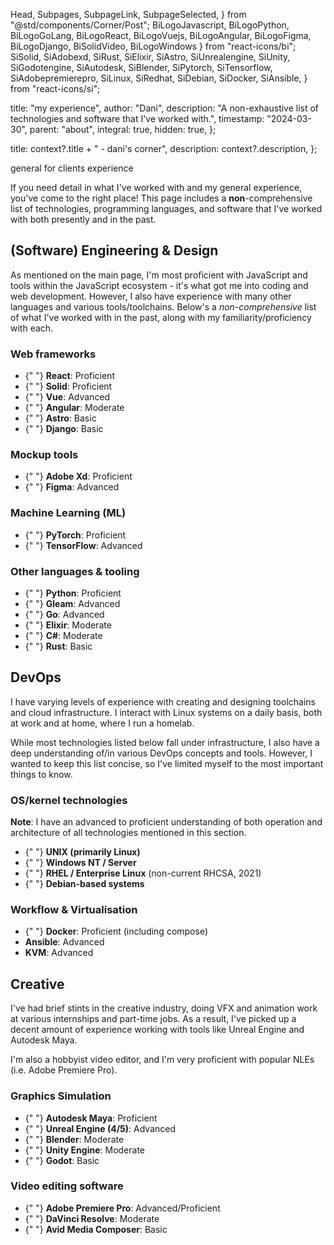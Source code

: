   Head,
  Subpages,
  SubpageLink,
  SubpageSelected,
} from "@std/components/Corner/Post";
  BiLogoJavascript,
  BiLogoPython,
  BiLogoGoLang,
  BiLogoReact,
  BiLogoVuejs,
  BiLogoAngular,
  BiLogoFigma,
  BiLogoDjango,
  BiSolidVideo,
  BiLogoWindows
} from "react-icons/bi";
  SiSolid,
  SiAdobexd,
  SiRust,
  SiElixir,
  SiAstro,
  SiUnrealengine,
  SiUnity,
  SiGodotengine,
  SiAutodesk,
  SiBlender,
  SiPytorch,
  SiTensorflow,
  SiAdobepremierepro,
  SiLinux,
  SiRedhat,
  SiDebian,
  SiDocker,
  SiAnsible,
} from "react-icons/si";

  title: "my experience",
  author: "Dani",
  description:
    "A non-exhaustive list of technologies and software that I've worked with.",
  timestamp: "2024-03-30",
  parent: "about",
  integral: true,
  hidden: true,
};

  title: context?.title + " - dani's corner",
  description: context?.description,
};

<Head {...context} />
<Subpages>
  <SubpageLink parent="about">general</SubpageLink>
  <SubpageLink parent="about" slug="clients">
    for clients
  </SubpageLink>
  <SubpageSelected>experience</SubpageSelected>
</Subpages>

If you need detail in what I've worked with and my general experience, you've come to the right place! This page includes a __non__\-comprehensive list of technologies, programming languages, and software that I've worked with both presently and in the past.

## (Software) Engineering & Design

As mentioned on the main page, I'm most proficient with JavaScript and tools within the JavaScript ecosystem - it's what got me into coding and web development. However, I also have experience with many other languages and various tools/toolchains. Below's a _non-comprehensive_ list of what I've worked with in the past, along with my familiarity/proficiency with each.

### Web frameworks

- <div className="flex flex-row items-center gap-x-2">
    <BiLogoReact />{" "}
    <span>
      <b>React</b>: Proficient
    </span>
  </div>
- <div className="flex flex-row items-center gap-x-2">
    <SiSolid />{" "}
    <span>
      <b>Solid</b>: Proficient
    </span>
  </div>
- <div className="flex flex-row items-center gap-x-2">
    <BiLogoVuejs />{" "}
    <span>
      <b>Vue</b>: Advanced
    </span>
  </div>
- <div className="flex flex-row items-center gap-x-2">
    <BiLogoAngular />{" "}
    <span>
      <b>Angular</b>: Moderate
    </span>
  </div>
- <div className="flex flex-row items-center gap-x-2">
    <SiAstro />{" "}
    <span>
      <b>Astro</b>: Basic
    </span>
  </div>
- <div className="flex flex-row items-center gap-x-2">
    <BiLogoDjango />{" "}
    <span>
      <b>Django</b>: Basic
    </span>
  </div>

### Mockup tools

- <div className="flex flex-row items-center gap-x-2">
    <SiAdobexd />{" "}
    <span>
      <b>Adobe Xd</b>: Proficient
    </span>
  </div>
- <div className="flex flex-row items-center gap-x-2">
    <BiLogoFigma />{" "}
    <span>
      <b>Figma</b>: Advanced
    </span>
  </div>

### Machine Learning (ML)

- <div className="flex flex-row items-center gap-x-2">
    <SiPytorch />{" "}
    <span>
      <b>PyTorch</b>: Proficient
    </span>
  </div>
- <div className="flex flex-row items-center gap-x-2">
    <SiTensorflow />{" "}
    <span>
      <b>TensorFlow</b>: Advanced
    </span>
  </div>

### Other languages & tooling

- <div className="flex flex-row items-center gap-x-2">
    <BiLogoPython />{" "}
    <span>
      <b>Python</b>: Proficient
    </span>
  </div>
- <div className="flex flex-row items-center gap-x-2">
    <Gleam />{" "}
    <span>
      <b>Gleam</b>: Advanced
    </span>
  </div>
- <div className="flex flex-row items-center gap-x-2">
    <BiLogoGoLang />{" "}
    <span>
      <b>Go</b>: Advanced
    </span>
  </div>
- <div className="flex flex-row items-center gap-x-2">
    <SiElixir />{" "}
    <span>
      <b>Elixir</b>: Moderate
    </span>
  </div>
- <div className="flex flex-row items-center gap-x-2">
    <PiFileCSharp />{" "}
    <span>
      <b>C#</b>: Moderate
    </span>
  </div>
- <div className="flex flex-row items-center gap-x-2">
    <SiRust />{" "}
    <span>
      <b>Rust</b>: Basic
    </span>
  </div>

## DevOps

I have varying levels of experience with creating and designing toolchains and cloud infrastructure. I interact with Linux systems on a daily basis, both at work and at home, where I run a homelab.

While most technologies listed below fall under infrastructure, I also have a deep understanding of/in various DevOps concepts and tools. However, I wanted to keep this list concise, so I've limited myself to the most important things to know.

### OS/kernel technologies

**Note**: I have an advanced to proficient understanding of both operation and architecture of all technologies mentioned in this section.

- <div className="flex flex-row items-center gap-x-2">
    <SiLinux />{" "}
    <span>
      <b>UNIX (primarily Linux)</b>
    </span>
  </div>
- <div className="flex flex-row items-center gap-x-2">
    <BiLogoWindows />{" "}
    <span>
      <b>Windows NT / Server</b>
    </span>
  </div>
- <div className="flex flex-row items-center gap-x-2">
    <SiRedhat />{" "}
    <span>
      <b>RHEL / Enterprise Linux</b> (non-current RHCSA, 2021)
    </span>
  </div>
- <div className="flex flex-row items-center gap-x-2">
    <SiDebian />{" "}
    <span>
      <b>Debian-based systems</b>
    </span>
  </div>

### Workflow & Virtualisation

- <div className="flex flex-row items-center gap-x-2">
    <SiDocker />{" "}
    <span>
      <b>Docker</b>: Proficient (including compose)
    </span>
  </div>
- <div className="flex flex-row items-center gap-x-2">
    <SiAnsible />
    <span>
      <b>Ansible</b>: Advanced
    </span>
  </div>
- <div className="flex flex-row items-center gap-x-2">
    <span>
      <b>KVM</b>: Advanced
    </span>
  </div>

## Creative

I've had brief stints in the creative industry, doing VFX and animation work at various internships and part-time jobs. As a result, I've picked up a decent amount of experience working with tools like Unreal Engine and Autodesk Maya.

I'm also a hobbyist video editor, and I'm very proficient with popular NLEs (i.e. Adobe Premiere Pro).

### Graphics Simulation

- <div className="flex flex-row items-center gap-x-2">
    <SiAutodesk />{" "}
    <span>
      <b>Autodesk Maya</b>: Proficient
    </span>
  </div>
- <div className="flex flex-row items-center gap-x-2">
    <SiUnrealengine />{" "}
    <span>
      <b>Unreal Engine (4/5)</b>: Advanced
    </span>
  </div>
- <div className="flex flex-row items-center gap-x-2">
    <SiBlender />{" "}
    <span>
      <b>Blender</b>: Moderate
    </span>
  </div>
- <div className="flex flex-row items-center gap-x-2">
    <SiUnity />{" "}
    <span>
      <b>Unity Engine</b>: Moderate
    </span>
  </div>
- <div className="flex flex-row items-center gap-x-2">
    <SiGodotengine />{" "}
    <span>
      <b>Godot</b>: Basic
    </span>
  </div>

### Video editing software

- <div className="flex flex-row items-center gap-x-2">
    <SiAdobepremierepro />{" "}
    <span>
      <b>Adobe Premiere Pro</b>: Advanced/Proficient
    </span>
  </div>
- <div className="flex flex-row items-center gap-x-2">
    <BiSolidVideo />{" "}
    <span>
      <b>DaVinci Resolve</b>: Moderate
    </span>
  </div>
- <div className="flex flex-row items-center gap-x-2">
    <BiSolidVideo />{" "}
    <span>
      <b>Avid Media Composer</b>: Basic
    </span>
  </div>
